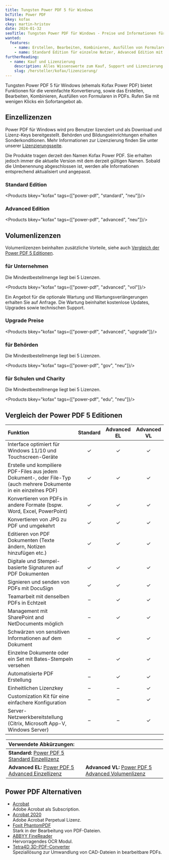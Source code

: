 ```yaml
---
title: Tungsten Power PDF 5 für Windows
bcTitle: Power PDF
bkey: kofax
ckey: martin-hristov
date: 2024-01-32
seoTitle: Tungsten Power PDF für Windows - Preise und Informationen für IT-Einkäufer
wanted:
  features:
    - name: Erstellen, Bearbeiten, Kombinieren, Ausfüllen von Formularen in PDFs
    - name: Standard Edition für einzelne Nutzer, Advanced Edition mit Volumenlizenzierung
furtherReading:
  - name: Kauf und Lizenzierung
    description: Alles Wissenswerte zum Kauf, Support und Lizenzierung der Kofax Produkte.
    slug: /hersteller/kofax/lizenzierung/
---
```




<Intro>

Tungsten Power PDF 5 für Windows (ehemals Kofax Power PDF) bietet Funktionen für die vereinfachte Konvertierung, sowie das Erstellen, Bearbeiten, Kombinieren, Ausfüllen von Formularen in PDFs. Rufen Sie mit wenigen Klicks ein Sofortangebot ab.

</Intro>

<TOC />


## Einzellizenzen

Power PDF für Windows wird pro Benutzer lizenziert und als Download und Lizenz-Keys bereitgestellt. Behörden und Bildungseinrichtungen erhalten Sonderkonditionen. Mehr Informationen zur Lizenzierung finden Sie unter unserer [Lizenzierungsseite](/hersteller/kofax/lizenzierung/).

<Info>

Die Produkte tragen derzeit den Namen Kofax Power PDF. Sie erhalten jedoch immer die aktuelle Version mit dem derzeit gültigen Namen. Sobald die Umbenennung abgeschlossen ist, werden alle Informationen entsprechend aktualisiert und angepasst.

</Info>


### Standard Edition

<Products bkey="kofax" tags={["power-pdf", "standard", "neu"]}/>


### Advanced Edition

<Products bkey="kofax" tags={["power-pdf", "advanced", "neu"]}/>


## Volumenlizenzen

Volumenlizenzen beinhalten zusätzliche Vorteile, siehe auch [Vergleich der Power PDF 5 Editionen](/hersteller/kofax/power-pdf/#vergleich-der-power-pdf-5-editionen).

### für Unternehmen

Die Mindestbestellmenge liegt bei 5 Lizenzen.

<Products bkey="kofax" tags={["power-pdf", "advanced", "vol"]}/>

<Info>

Ein Angebot für die optionale Wartung und Wartungsverlängerungen erhalten Sie auf Anfrage.
Die Wartung beinhaltet kostenlose Updates, Upgrades sowie technischen Support.

</Info>

### Upgrade Preise

<Products bkey="kofax" tags={["power-pdf", "advanced", "upgrade"]}/>


### für Behörden

Die Mindestbestellmenge liegt bei 5 Lizenzen.

<Products bkey="kofax" tags={["power-pdf", "gov", "neu"]}/>


### für Schulen und Charity

Die Mindestbestellmenge liegt bei 5 Lizenzen.


<Products bkey="kofax" tags={["power-pdf", "edu", "neu"]}/>



## Vergleich der Power PDF 5 Editionen


|Funktion|Standard|Advanced EL|Advanced VL|
|:---|:---:|:---:|:---:|
|Interface optimiert für Windows 11/10 und Touchscreen-Geräte|✓|✓|✓|
|Erstelle und kompiliere PDF-Files aus jedem Dokument-, oder File-Typ (auch mehrere Dokumente in ein einzelnes PDF)|✓|✓|✓|
|Konvertieren von PDFs in andere Formate (bspw. Word, Excel, PowerPoint)|✓|✓|✓|
|Konvertieren von JPG zu PDF und umgekehrt|✓|✓|✓|
|Editieren von PDF Dokumenten (Texte ändern, Notizen hinzufügen etc.)|✓|✓|✓|
|Digitale und Stempel-basierte Signaturen auf PDF Dokumenten|✓|✓|✓|
|Signieren und senden von PDFs mit DocuSign|✓|✓|✓|
|Teamarbeit mit denselben PDFs in Echtzeit|–|✓|✓|
|Management mit SharePoint and NetDocuments möglich|–|✓|✓|
|Schwärzen von sensitiven Informationen auf dem Dokument|–|✓|✓|
|Einzelne Dokumente oder ein Set mit Bates-Stempeln versehen|–|✓|✓|
|Automatisierte PDF Erstellung|–|✓|✓|
|Einheitlichen Lizenzkey|–|–|✓|
|Customization Kit für eine einfachere Konfiguration|–|–|✓|
|Server-Netzwerkbereitstellung (Citrix, Microsoft App-V, Windows Server)|–|–|✓|

<Legend>

|Verwendete Abkürzungen: |  |
|:---|:---|
|**Standard:** [Power PDF 5 Standard Einzellizenz](/hersteller/kofax/power-pdf/#standard-edition) |
|**Advanced EL:** [Power PDF 5 Advanced Einzellizenz](/hersteller/kofax/power-pdf/#advanced-edition) |**Advanced VL:** [Power PDF 5 Advanced Volumenlizenz](/hersteller/kofax/power-pdf/#volumenlizenzen) |

</Legend>

## Power PDF Alternativen

-  [Acrobat](/hersteller/adobe/acrobat/) <br/>
Adobe Acrobat als Subscription.
-  [Acrobat 2020](/hersteller/adobe/acrobat/) <br/>
Adobe Acrobat Perpetual Lizenz.
-  [Foxit PhantomPDF](/hersteller/foxit/) <br/>
Stark in der Bearbeitung von PDF-Dateien.
-  [ABBYY FineReader](/hersteller/abbyy/) <br/>
Hervorragendes OCR Modul.
-  [Tetra4D 3D-PDF-Converter](/hersteller/tetra4d/) <br/>
Speziallösung zur Umwandlung von CAD-Dateien in bearbeitbare PDFs.

